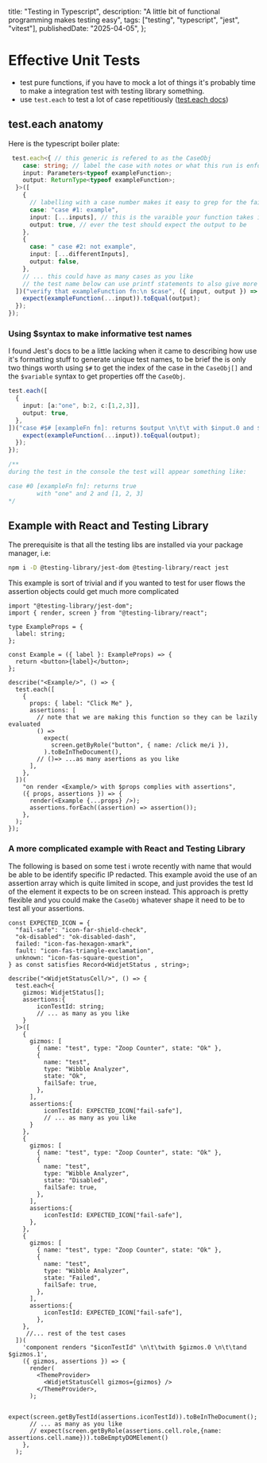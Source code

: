 
  title: "Testing in Typescript",
    description: "A little bit of functional programming makes testing easy",
    tags: ["testing", "typescript", "jest", "vitest"],
    publishedDate: "2025-04-05",
};

# Effective Unit Tests
- test pure functions, if you have to mock a lot of things it's probably time to make a integration test with testing library something.
- use `test.each` to test a lot of case repetitiously ([test.each docs](https://jestjs.io/docs/api#testeachtablename-fn-timeout))

## test.each anatomy

Here is the typescript boiler plate:

```ts
 test.each<{ // this generic is refered to as the CaseObj
    case: string; // label the case with notes or what this run is enforcing
    input: Parameters<typeof exampleFunction>;
    output: ReturnType<typeof exampleFunction>;
  }>([
    {
      // labelling with a case number makes it easy to grep for the failed test
      case: "case #1: example", 
      input: [...inputs], // this is the varaible your function takes in order
      output: true, // ever the test should expect the output to be
    },
    {
      case: " case #2: not example",
      input: [...differentInputs],
      output: false,
    },
    // ... this could have as many cases as you like
    // the test name below can use printf statements to also give more context
  ])("verify that exampleFunction fn:\n $case", ({ input, output }) => {
    expect(exampleFunction(...input)).toEqual(output);
  });
});
```

### Using $syntax to make informative test names
I found Jest's docs to be a little lacking when it came to describing how use it's formatting stuff to generate unique test names, to be brief the is only two things worth using `$#` to get the index of the case in the `CaseObj[]` and the `$variable` syntax to get properties off the `CaseObj`.

```ts
test.each([
  {
    input: [a:"one", b:2, c:[1,2,3]],
    output: true,
  },
])("case #$# [exampleFn fn]: returns $output \n\t\t with $input.0 and $input.1 and $input.2", ({ input, output }) => {
    expect(exampleFunction(...input)).toEqual(output);
  });
});

/**
during the test in the console the test will appear something like:

case #0 [exampleFn fn]: returns true
        with "one" and 2 and [1, 2, 3]
*/
```


## Example with React and Testing Library
The prerequisite is that all the testing libs are installed via your package manager, i.e:
```sh
npm i -D @testing-library/jest-dom @testing-library/react jest
```

This example is sort of trivial and if you wanted to test for user flows the assertion objects could get much more complicated
```tsx
import "@testing-library/jest-dom";
import { render, screen } from "@testing-library/react";

type ExampleProps = {
  label: string;
};

const Example = ({ label }: ExampleProps) => {
  return <button>{label}</button>;
};

describe("<Example/>", () => {
  test.each([
    {
      props: { label: "Click Me" },
      assertions: [
        // note that we are making this function so they can be lazily evaluated
        () =>
          expect(
            screen.getByRole("button", { name: /click me/i }),
          ).toBeInTheDocument(),
        // ()=> ...as many asertions as you like
      ],
    },
  ])(
    "on render <Example/> with $props complies with assertions",
    ({ props, assertions }) => {
      render(<Example {...props} />);
      assertions.forEach((assertion) => assertion());
    },
  );
});

```

### A more complicated example with React and Testing Library
The following is based on some test i wrote recently with name that would be able to be identify specific IP redacted. This example avoid the use of an assertion array which is quite limited in scope, and just provides the test Id of the element it expects to be on screen instead. This approach is pretty flexible and you could make the `CaseObj` whatever shape it need to be to test all your assertions.

```tsx
const EXPECTED_ICON = {
  "fail-safe": "icon-far-shield-check",
  "ok-disabled": "ok-disabled-dash",
  failed: "icon-fas-hexagon-xmark",
  fault: "icon-fas-triangle-exclamation",
  unknown: "icon-fas-square-question",
} as const satisfies Record<WidjetStatus , string>;

describe("<WidjetStatusCell/>", () => {
  test.each<{
    gizmos: WidjetStatus[];
    assertions:{
	    iconTestId: string;
	    // ... as many as you like
    }
  }>([
    {
      gizmos: [
        { name: "test", type: "Zoop Counter", state: "Ok" },
        {
          name: "test",
          type: "Wibble Analyzer",
          state: "Ok",
          failSafe: true,
        },
      ],
      assertions:{
	      iconTestId: EXPECTED_ICON["fail-safe"],
	      // ... as many as you like
      }
    },
    {
      gizmos: [
        { name: "test", type: "Zoop Counter", state: "Ok" },
        {
          name: "test",
          type: "Wibble Analyzer",
          state: "Disabled",
          failSafe: true,
        },
      ],
      assertions:{
	      iconTestId: EXPECTED_ICON["fail-safe"],
      },
    },
    {
      gizmos: [
        { name: "test", type: "Zoop Counter", state: "Ok" },
        {
          name: "test",
          type: "Wibble Analyzer",
          state: "Failed",
          failSafe: true,
        },
      ],
      assertions:{
	      iconTestId: EXPECTED_ICON["fail-safe"],
	    },
    },
	 //... rest of the test cases
  ])(
    'component renders "$iconTestId" \n\t\twith $gizmos.0 \n\t\tand $gizmos.1',
    ({ gizmos, assertions }) => {
      render(
        <ThemeProvider>
          <WidjetStatusCell gizmos={gizmos} />
        </ThemeProvider>,
      );

      expect(screen.getByTestId(assertions.iconTestId)).toBeInTheDocument();
      // ... as many as you like
      // expect(screen.getByRole(assertions.cell.role,{name: assertions.cell.name})).toBeEmptyDOMElement()
    },
  );
```